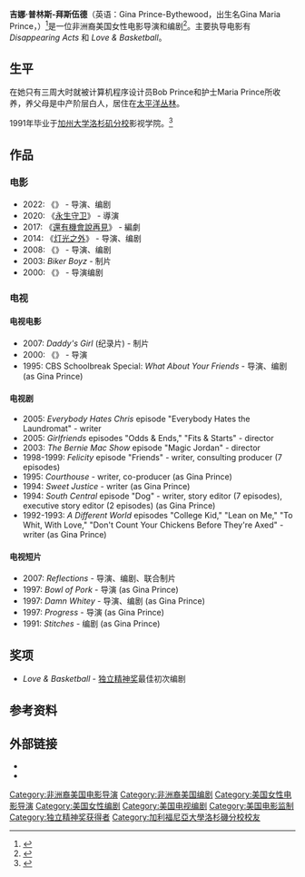 {{艺人
|type=导演
| name = Gina Prince-Bythewood
| image = Gina Prince-Bythewood.jpg
| image_size = 
| caption = Gina Prince-Bythewood
| birth_name = Gina Maria Prince
| birth_date = {{Birth date and age|1969|06|10}}
| birth_place = [[美国|美国]][[紐約州|紐約州]][[紐約|紐約]]
| education = [[加州大学洛杉矶分校|UCLA]]
| alma_mater = 
| occupation = 导演<br/>编剧
| 代表作 = ''Love & Basketball''<br/>''The Secret Life of Bees''
| spouse = [[Reggie_Rock_Bythewood|Reggie Rock Bythewood]]
| children = 2
| website = <!-- {{URL|example.com}} -->
}}
'''吉娜·普林斯-拜斯伍德'''（英语：Gina Prince-Bythewood，出生名Gina Maria Prince，{{bd|1969年|6月10日||}}）<ref name=FamilySearch-USPR-2007>{{cite web|title=Gina Maria Prince - United States Public Records|url=https://familysearch.org/ark:/61903/1:1:QJXJ-YSZ6|website=[[FamilySearch|FamilySearch]]|accessdate=2014-11-25|archive-date=2016-06-30|archive-url=https://web.archive.org/web/20160630060409/https://familysearch.org/ark:/61903/1:1:QJXJ-YSZ6}}</ref>是一位非洲裔美国女性电影导演和编剧<ref name=NYTimes-BlackDirectors-2009>{{cite news|last1=Seymour|first1=Gene|title=Black Directors Look Beyond Their Niche|url=http://www.nytimes.com/2009/01/11/movies/11seym.html?pagewanted=all|accessdate=2014-11-20|work=[[The_New_York_Times|The New York Times]]|date=2009-01-09|archive-date=2020-07-17|archive-url=https://web.archive.org/web/20200717113218/https://www.nytimes.com/2009/01/11/movies/11seym.html?pagewanted=all|dead-url=no}}</ref>。主要执导电影有 ''Disappearing Acts'' 和 ''Love & Basketball''。

== 生平 ==
在她只有三周大时就被计算机程序设计员Bob Prince和护士Maria Prince所收养，养父母是中产阶层白人，居住在[[太平洋丛林_(加利福尼亚州)|太平洋丛林]]。

1991年毕业于[[加州大学洛杉矶分校|加州大学洛杉矶分校]]影视学院。<ref name=UCLAAlumni-DirectorsSpotlight-2009>{{cite web|title=Gina Prince-Bythewood ’91|url=http://alumni.ucla.edu/share/alumni-stories/stories/gina-prince-bythewood.aspx|website=UCLA Alumni|accessdate=2014-11-20|archive-date=2014-11-29|archive-url=https://web.archive.org/web/20141129075041/http://alumni.ucla.edu/share/alumni-stories/stories/gina-prince-bythewood.aspx|dead-url=no}}</ref>

== 作品 ==
=== 电影 ===
* 2022: 《{{le|女王 (2022年電影)|The Woman King (film)|女王}}》 - 导演、编剧
* 2020: 《[[永生守卫|永生守卫]]》 - 導演
* 2017: 《[[還有機會說再見_(電影)|還有機會說再見]]》 - 編劇
* 2014: 《[[灯光之外|灯光之外]]》 - 导演、编剧
* 2008: 《{{le|蜂蜜罐上的聖瑪利|The Secret Life of Bees (film)}}》 - 导演、编剧
* 2003: ''Biker Boyz'' - 制片
* 2000: 《{{le|籃球之愛|Love & Basketball}}》 - 导演编剧

=== 电视 ===
==== 电视电影 ====
* 2007: ''Daddy's Girl'' (纪录片) - 制片
* 2000: 《{{le|真愛向前行|Disappearing Acts}}》 - 导演
* 1995: CBS Schoolbreak Special: ''What About Your Friends'' - 导演、编剧 (as Gina Prince)

==== 电视剧 ====
* 2005: ''Everybody Hates Chris'' episode "Everybody Hates the Laundromat" - writer
* 2005: ''Girlfriends'' episodes "Odds & Ends," "Fits & Starts" - director
* 2003: ''The Bernie Mac Show'' episode "Magic Jordan" - director
* 1998-1999: ''Felicity'' episode "Friends" - writer, consulting producer (7 episodes)
* 1995: ''Courthouse'' - writer, co-producer (as Gina Prince)
* 1994: ''Sweet Justice'' - writer (as Gina Prince)
* 1994: ''South Central'' episode "Dog" - writer, story editor (7 episodes), executive story editor (2 episodes) (as Gina Prince)
* 1992-1993: ''A Different World'' episodes "College Kid," "Lean on Me," "To Whit, With Love," "Don't Count Your Chickens Before They're Axed" - writer (as Gina Prince)

==== 电视短片 ====
* 2007: ''Reflections'' - 导演、编剧、联合制片
* 1997: ''Bowl of Pork'' - 导演 (as Gina Prince)
* 1997: ''Damn Whitey'' - 导演、编剧 (as Gina Prince)
* 1997: ''Progress'' - 导演 (as Gina Prince)
* 1991: ''Stitches'' - 编剧 (as Gina Prince)

== 奖项 ==
* ''Love & Basketball'' - [[独立精神奖|独立精神奖]]最佳初次编剧

== 参考资料 ==
{{reflist}}

== 外部链接 ==
* {{IMDb name|0697656}}
* {{Twitter|GPBmadeit}}

{{吉娜·普林斯-拜斯伍德}}
{{Authority control}}
{{DEFAULTSORT:Prince-Bythewood, Gina}}
[[Category:非洲裔美国电影导演|Category:非洲裔美国电影导演]]
[[Category:非洲裔美国编剧|Category:非洲裔美国编剧]]
[[Category:美国女性电影导演|Category:美国女性电影导演]]
[[Category:美国女性编剧|Category:美国女性编剧]]
[[Category:美国电视编剧|Category:美国电视编剧]]
[[Category:美国电影监制|Category:美国电影监制]]
[[Category:独立精神奖获得者|Category:独立精神奖获得者]]
[[Category:加利福尼亞大學洛杉磯分校校友|Category:加利福尼亞大學洛杉磯分校校友]]
